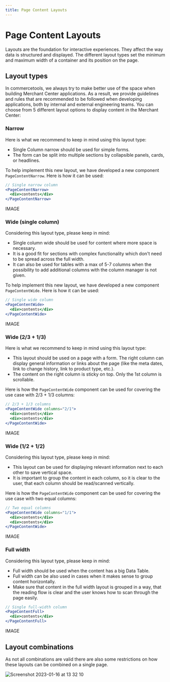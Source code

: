 ```yaml
---
title: Page Content Layouts
---
```


# Page Content Layouts

Layouts are the foundation for interactive experiences. They affect the way data is structured and displayed. The different layout types set the minimum and maximum width of a container and its position on the page.

## Layout types

In commercetools, we always try to make better use of the space when building Merchant Center applications. As a result, we provide guidelines and rules that are recommended to be followed when developing applications, both by internal and external engineering teams. You can choose from 5 different layout options to display content in the Merchant Center:

### Narrow

Here is what we recommend to keep in mind using this layout type:

* Single Column narrow should be used for simple forms.
* The form can be split into multiple sections by collapsible panels, cards, or headlines.

To help implement this new layout, we have developed a new component `PageContentNarrow`. Here is how it can be used:

```jsx
// Single narrow column
<PageContentNarrow>
  <div>contents</div>
</PageContentNarrow>
```

IMAGE

### Wide (single column)

Considering this layout type, please keep in mind:

* Single column wide should be used for content where more space is necessary.
* It is a good fit for sections with complex functionality which don't need to be spread across the full width.
* It can also be used for tables with a max of 5-7 columns when the possibility to add additional columns with the column manager is not given.

To help implement this new layout, we have developed a new component `PageContentWide`. Here is how it can be used:

```jsx
// Single wide column
<PageContentWide>
  <div>contents</div>
</PageContentWide>
```

IMAGE

### Wide (2/3 + 1/3)

Here is what we recommend to keep in mind using this layout type:

* This layout should be used on a page with a form. The right column can display general information or links about the page (like the meta dates, link to change history, link to product type, etc.).
* The content on the right column is sticky on top. Only the 1st column is scrollable.

Here is how the `PageContentWide` component can be used for covering the use case with 2/3 + 1/3 columns:

```jsx
// 2/3 + 1/3 columns
<PageContentWide columns="2/1">
  <div>contents</div>
  <div>contents</div>
</PageContentWide>
```

IMAGE

### Wide (1/2 + 1/2)

Considering this layout type, please keep in mind:

* This layout can be used for displaying relevant information next to each other to save vertical space.
* It is important to group the content in each column, so it is clear to the user, that each column should be read/scanned vertically.

Here is how the `PageContentWide` component can be used for covering the use case with two equal columns:

```jsx
// Two equal columns
<PageContentWide columns="1/1">
  <div>contents</div>
  <div>contents</div>
</PageContentWide>
```

IMAGE

### Full width

Considering this layout type, please keep in mind:

* Full width should be used when the content has a big Data Table.
* Full width can be also used in cases when it makes sense to group content horizontally.
* Make sure that content in the full width layout is grouped in a way, that the reading flow is clear and the user knows how to scan through the page easily.

```jsx
// Single full-width column
<PageContentFull>
  <div>contents</div>
</PageContentFull>
```

IMAGE

## Layout combinations

As not all combinations are valid there are also some restrictions on how these layouts can be combined on a single page.


![Screenshot 2023-01-16 at 13 32 10](https://user-images.githubusercontent.com/97907068/213112785-c16eef58-b1e7-4dde-8244-48ff0ffbd7cd.png)

